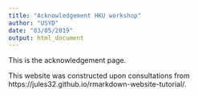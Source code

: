 ```yaml
---
title: "Acknowledgement HKU workshop"
author: "USYD"
date: "03/05/2019"
output: html_document
---
```


This is the acknowledgement page. 

This website was constructed upon consultations from https://jules32.github.io/rmarkdown-website-tutorial/. 